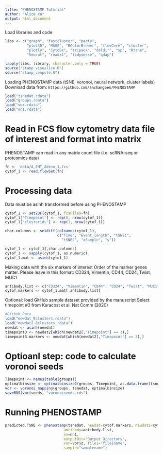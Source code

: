 ```yaml
---
title: "PHENOSTAMP Tutorial"
author: "Alice Yu"
output: html_document
---
```


Load libraries and code
```r
libs <- c("graph", "fastcluster", "party",  
          "plot3D", "MASS", "RColorBrewer", "flowCore", "cluster",
          "plotly", "CytoDx", "tripack", "deldir", "sp", "Rtsne",
          "Seurat", "readxl", "tidyverse", "qdap")

lapply(libs, library, character.only = TRUE)
source("stamp_visualise.R")
source("stamp_compute.R")
```

Loading PHENOSTAMP data (tSNE, voronoi, neural network, cluster labels)
Download data from: `https://github.com/anchangben/PHENOSTAMP`
```r
load("tsnedat.rdata")
load("groups.rdata")
load("vor.rdata")
load("nn1.rdata")
```

# Read in FCS flow cytometry data file of interest and format into matrix
PHENOSTAMP can read in any matrix count file (i.e. scRNA-seq or proteomics data)

```r
fn <- 'data/A_EMT_Adeno_1.fcs'
cytof_1 <- read.flowSet(fn)
```

# Processing data
Data must be asinh transformed before using PHENOSTAMP

```r
cytof_1 <- set2DF(cytof_1, fcsFiles=fn)
cytof_1['Timepoint'] <- rep(6, nrow(cytof_1))
cytof_1['clusterids'] <- rep(1, nrow(cytof_1))

char.columns <- setdiff(colnames(cytof_1), 
                        c("Time", "Event_length", "tSNE1", 
                          "tSNE2", "xSample", "y"))

cytof_1 <- cytof_1[,char.columns]
cytof_1 <- sapply(cytof_1, as.numeric)
cytof_1.mat <- asinh(cytof_1)
```

Making data with the six markers of interest
Order of the marker genes matter. Please leave in this format: CD324,  Vimentin, CD44, CD24, Twist, MUC1

```r
antibody.list <- c("CD324", "Vimentin", "CD44", "CD24", "Twist", "MUC1")
cytof.markers <- cytof_1.mat[,antibody.list]
```

Optional: load GitHub sample dataset provided by the manuscript
Select timepoint #3 from Karacost et al. Nat Comm (2020)

```r
#Github Data
load("newdat_8clusters.rdata")
load("newdat2_8clusters.rdata")
newdat <- asinh(newdat)
timepoint3 <- newdat2[which(newdat2[,"Timepoint"] == 3),]
timepoint3.markers <- newdat[which(newdat2[,"Timepoint"] == 3),]
```

# Optioanl step: code to calculate voronoi seeds 
```r
Timepoint <- names(table(groups))
optimalbinsize <- optimalbinsize2(groups, Timepoint, as.data.frame(tsnedat), 15)
vor <- voronoi_mapping(groups, tsnedat, optimalbinsize)
saveRDS(vor$seeds, "voronoiseeds.rds")
```

# Running PHENOSTAMP
```r
predicted.TSNE <- phenostamp(tsnedat, newdat=cytof.markers, newdat2=cytof_1.mat, 
                           antibody=antibody.list, 
                           nn=nn1,
                           outputDir="Output Directory", 
                           vor=vor$z, file1="file1name", 
                           sample="samplename")
```











